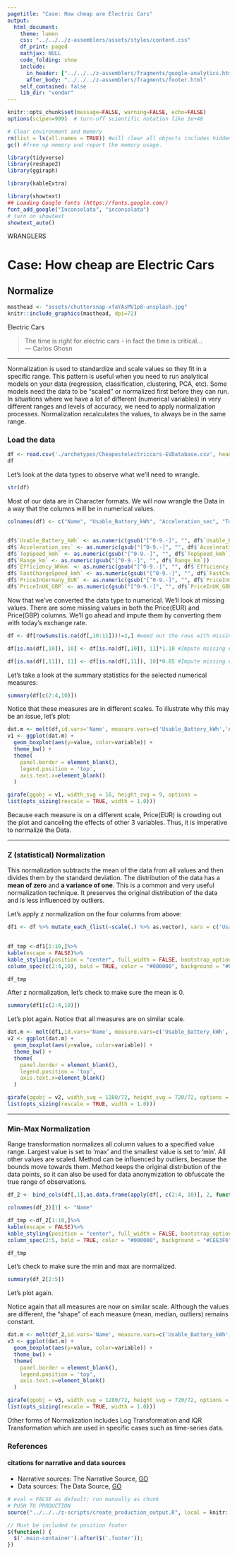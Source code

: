 ```yaml
---
pagetitle: "Case: How cheap are Electric Cars"
output: 
  html_document:
    theme: lumen
    css: "../../../z-assemblers/assets/styles/content.css"
    df_print: paged
    mathjax: NULL
    code_folding: show
    include:
      in_header: ["../../../z-assemblers/fragments/google-analytics.html", "../../../z-assemblers/fragments/header.html"]
      after_body: "../../../z-assemblers/fragments/footer.html"
    self_contained: false
    lib_dir: "vendor"
---
```


```r

knitr::opts_chunk$set(message=FALSE, warning=FALSE, echo=FALSE)
options(scipen=999)  # turn-off scientific notation like 1e+48

# Clear environment and memory
rm(list = ls(all.names = TRUE)) #will clear all objects includes hidden objects.
gc() #free up memory and report the memory usage.

library(tidyverse)
library(reshape2)
library(ggiraph)

library(kableExtra)

library(showtext)
## Loading Google fonts (https://fonts.google.com/)
font_add_google("Inconsolata", "inconsolata")
# turn on showtext
showtext_auto()

```

<div class="activity">
WRANGLERS  
</div>

# Case: How cheap are Electric Cars
## Normalize

```r

masthead <- "assets/chuttersnap-xfaYAsMV1p8-unsplash.jpg"
knitr::include_graphics(masthead, dpi=72)

```

<div class="figure-text">Electric Cars</div>

> The time is right for electric cars - in fact the time is critical...\
--- Carlos Ghosn\

***

Normalization is used to standardize and scale values so they fit in a specific range. This pattern is useful when you need to run analytical models on your data (regression, classification, clustering, PCA, etc). Some models need the data to be "scaled" or normalized first before they can run. In situations where we have a lot of different (numerical variables) in very different ranges and levels of accuracy, we need to apply normalization processes.  Normalization recalculates the values, to always be in the same range.

### Load the data

```r

df <- read.csv('./archetypes/Cheapestelectriccars-EVDatabase.csv', header = TRUE, stringsAsFactors = FALSE)
df
```

Let's look at the data types to observe what we'll need to wrangle.

```r

str(df)

```

Most of our data are in Character formats. We will now wrangle the Data in a way that the columns will be in numerical values.

```r

colnames(df) <- c("Name", "Usable_Battery_kWh", "Acceleration_sec", "TopSpeed_kmh", "Range_km", "Efficiency_Whkm", "FastChargeSpeed_kmh", "Drive", "NumberOfSeats", "PriceInGermany_EUR", "PriceInUK_GBP")


df$`Usable_Battery_kWh` <- as.numeric(gsub("[^0-9.-]", "", df$`Usable_Battery_kWh`))
df$`Acceleration_sec` <- as.numeric(gsub("[^0-9.-]", "", df$`Acceleration_sec`))
df$`TopSpeed_kmh` <- as.numeric(gsub("[^0-9.-]", "", df$`TopSpeed_kmh`))
df$`Range_km` <- as.numeric(gsub("[^0-9.-]", "", df$`Range_km`))
df$`Efficiency_Whkm` <- as.numeric(gsub("[^0-9.-]", "", df$`Efficiency_Whkm`))
df$`FastChargeSpeed_kmh` <- as.numeric(gsub("[^0-9.-]", "", df$`FastChargeSpeed_kmh`))
df$`PriceInGermany_EUR` <- as.numeric(gsub("[^0-9.-]", "", df$`PriceInGermany_EUR`))
df$`PriceInUK_GBP` <- as.numeric(gsub("[^0-9.-]", "", df$`PriceInUK_GBP`))


```


Now that we've converted the data type to numerical. We'll look at missing values. There are some missing values in both the Price(EUR) and Price(GBP) columns. We'll go ahead and impute them by converting them with today's exchange rate. 

```r

df <- df[rowSums(is.na(df[,10:11]))!=2,] #weed out the rows with missing values in both EUR and GBP

df[is.na(df[,10]), 10] <- df[is.na(df[,10]), 11]*1.18 #Impute missing values in EUR from conversion of GBP

df[is.na(df[,11]), 11] <- df[is.na(df[,11]), 10]*0.85 #Impute missing values in EUR from conversion of GBP


```


Let's take a look at the summary statistics for the selected numerical measures:


```r

summary(df[c(2:4,10)])

```

Notice that these measures are in different scales. To illustrate why this may be an issue, let's plot:


```r


dat.m <- melt(df,id.vars='Name', measure.vars=c('Usable_Battery_kWh','Acceleration_sec','TopSpeed_kmh','PriceInGermany_EUR'))
v1 <- ggplot(dat.m) +
  geom_boxplot(aes(y=value, color=variable)) +
  theme_bw() +
  theme(
    panel.border = element_blank(),
    legend.position = 'top',
    axis.text.x=element_blank()
  )

girafe(ggobj = v1, width_svg = 16, height_svg = 9, options =
list(opts_sizing(rescale = TRUE, width = 1.0)))
```
Because each measure is on a different scale, Price(EUR) is crowding out the plot and canceling the effects of other 3 variables. Thus, it is imperative to normalize the Data.

***

### Z (statistical) Normalization

This normalization subtracts the mean of the data from all values and then divides them by the standard deviation. The distribution of the data has a __mean of zero__ and __a variance of one__. This is a common and very useful normalization technique. It preserves the original distribution of the data and is less influenced by outliers.

Let's apply z normalization on the four columns from above:

```r

df1 <- df %>% mutate_each_(list(~scale(.) %>% as.vector), vars = c('Usable_Battery_kWh','Acceleration_sec','TopSpeed_kmh','PriceInGermany_EUR'))
                                  


```

```r
df_tmp <-df1[1:10,]%>%
kable(escape = FALSE)%>%
kable_styling(position = "center", full_width = FALSE, bootstrap_options = "striped")%>%
column_spec(c(2:4,10), bold = TRUE, color = "#000000", background = "#CEE3F6")

df_tmp 
```

After z normalization, let's check to make sure the mean is 0.

```r
summary(df1[c(2:4,10)])

```

Let's plot again. Notice that all measures are on similar scale.


```r

dat.m <- melt(df1,id.vars='Name', measure.vars=c('Usable_Battery_kWh','Acceleration_sec','TopSpeed_kmh','PriceInGermany_EUR'))
v2 <- ggplot(dat.m) +
  geom_boxplot(aes(y=value, color=variable)) +
  theme_bw() +
  theme(
    panel.border = element_blank(),
    legend.position = 'top',
    axis.text.x=element_blank()
  )

girafe(ggobj = v2, width_svg = 1280/72, height_svg = 720/72, options =
list(opts_sizing(rescale = TRUE, width = 1.0)))
```

***

### Min-Max Normalization

Range transformation normalizes all column values to a specified  value range. Largest value is set to 'max' and the smallest value is set to 'min'. All other values are scaled. Method can be influenced by outliers, because the bounds move towards them. Method keeps the original distribution of the data points, so it can also be used for data anonymization to obfuscate the true range of observations.

```r

df_2 <- bind_cols(df[,1],as.data.frame(apply(df[, c(2:4, 10)], 2, function(x) (x - min(x))/(max(x)-min(x)))))

colnames(df_2)[1] <- "Name" 


```


```r

df_tmp <-df_2[1:10,]%>%
kable(escape = FALSE)%>%
kable_styling(position = "center", full_width = FALSE, bootstrap_options = "striped")%>%
column_spec(2:5, bold = TRUE, color = "#000000", background = "#CEE3F6")

df_tmp


```


Let's check to make sure the min and max are normalized.

```r
summary(df_2[2:5])

```


Let's plot again. 

Notice again that all measures are now on similar scale. Although the values are different, the "shape" of each measure (mean, median, outliers) remains constant.


```r

dat.m <- melt(df_2,id.vars='Name', measure.vars=c('Usable_Battery_kWh','Acceleration_sec','TopSpeed_kmh','PriceInGermany_EUR'))
v3 <- ggplot(dat.m) +
  geom_boxplot(aes(y=value, color=variable)) +
  theme_bw() +
  theme(
    panel.border = element_blank(),
    legend.position = 'top',
    axis.text.x=element_blank()
  )

girafe(ggobj = v3, width_svg = 1280/72, height_svg = 720/72, options =
list(opts_sizing(rescale = TRUE, width = 1.0)))

```

Other forms of Normalization includes Log Transformation and IQR Transformation which are used in specific cases such as time-series data. 

### References
#### citations for narrative and data sources
* Narrative sources: The Narrative Source, [GO](https://www.kaggle.com/kkhandekar/cheapest-electric-cars){target="_blank"}
* Data sources: The Data Source, [GO](https://ev-database.org/){target="_blank"}


```r

# eval = FALSE as default; run manually as chunk
# PUSH TO PRODUCTION
source("../../../z-scripts/create_production_output.R", local = knitr::knit_global())

```


```js

// Must be included to position footer
$(function() {
  $('.main-container').after($('.footer'));
})

```

